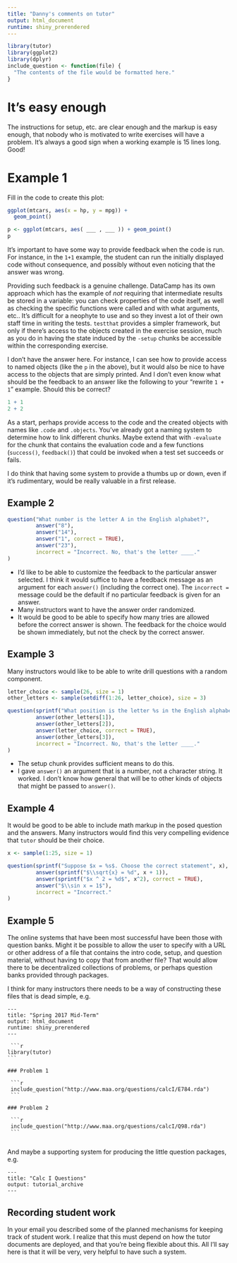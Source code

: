 ```yaml
---
title: "Danny's comments on tutor"
output: html_document
runtime: shiny_prerendered
---
```


```r
library(tutor)
library(ggplot2)
library(dplyr)
include_question <- function(file) {
  "The contents of the file would be formatted here."
}
```


# It's easy enough

The instructions for setup, etc. are clear enough and the markup is easy enough, that nobody who is motivated to write exercises will have a problem. It's always a good sign when a working example is 15 lines long. Good!

# Example 1


Fill in the code to create this plot:

```r
ggplot(mtcars, aes(x = hp, y = mpg)) + 
  geom_point()
```

```r
p <- ggplot(mtcars, aes( ___ , ___ )) + geom_point()
p
```

It's important to have some way to provide feedback when the code is run. For instance, in the `1+1` example, the student can run the initially displayed code without consequence, and possibly without even noticing that the answer was wrong.

Providing such feedback is a genuine challenge. DataCamp has its own approach which has the example of *not* requiring that intermediate results be stored in a variable: you can check properties of the code itself, as well as checking the specific functions were called and with what arguments, etc.. It's difficult for a neophyte to use and so they invest a lot of their own staff time in writing the tests. `testthat` provides a simpler framework, but only if there's access to the objects created in the exercise session, much as you do in having the state induced by the `-setup` chunks be accessible within the corresponding exercise.

I don't have the answer here. For instance, I can see how to provide access to named objects (like the `p` in the above), but it would also be nice to have access to the objects that are simply printed. And I don't even know what should be the feedback to an answer like the following to your "rewrite `1 + 1`" example. Should this be correct?
```r
1 + 1
2 + 2
```

As a start, perhaps provide access to the code and the created objects with names like `.code` and `.objects`. You've already got a naming system to determine how to link different chunks. Maybe extend that with `-evaluate` for the chunk that contains the evaluation code and a few functions (`success()`, `feedback()`) that could be invoked when a test set succeeds or fails.

I do think that having some system to provide a thumbs up or down, even if it's rudimentary, would be really valuable in a first release.







## Example 2

```r
question("What number is the letter A in the English alphabet?",
         answer("8"),
         answer("14"),
         answer("1", correct = TRUE),
         answer("23"),
         incorrect = "Incorrect. No, that's the letter ____."
)
```

* I'd like to be able to customize the feedback to the particular answer selected. I think it would suffice to have a feedback message as an argument for each `answer()` (including the correct one). The `incorrect =` message could be the default if no particular feedback is given for an answer.
* Many instructors want to have the answer order randomized.
* It would be good to be able to specify how many tries are allowed before the correct answer is shown. The feedback for the choice would be shown immediately, but not the check by the correct answer.

## Example 3

Many instructors would like to be able to write drill questions with a random component.

```r
letter_choice <- sample(26, size = 1)
other_letters <- sample(setdiff(1:26, letter_choice), size = 3)
```

```r
question(sprintf("What position is the letter %s in the English alphabet?", LETTERS[letter_choice]),
         answer(other_letters[1]),
         answer(other_letters[2]),
         answer(letter_choice, correct = TRUE),
         answer(other_letters[3]),
         incorrect = "Incorrect. No, that's the letter ____."
)
```

* The setup chunk provides sufficient means to do this. 
* I gave `answer()` an argument that is a number, not a character string. It worked. I don't know how general that will be to other kinds of objects that might be passed to `answer()`.

## Example 4

It would be good to be able to include math markup in the posed question and the answers. Many instructors would find this very compelling evidence that `tutor` should be their choice.

```r
x <- sample(1:25, size = 1)
```

```r
question(sprintf("Suppose $x = %s$. Choose the correct statement", x),
         answer(sprintf("$\\sqrt{x} = %d", x + 1)),
         answer(sprintf("$x ^ 2 = %d$", x^2), correct = TRUE),
         answer("$\\sin x = 1$"),
         incorrect = "Incorrect."
)
```

## Example 5

The online systems that have been most successful have been those with question banks. Might it be possible to allow the user to specify with a URL or other address of a file that contains the intro code, setup, and question material, without having to copy that from another file? That would allow there to be decentralized collections of problems, or perhaps question banks provided through packages. 

I think for many instructors there needs to be a way of constructing these files that is dead simple, e.g.

    ---
    title: "Spring 2017 Mid-Term"
    output: html_document
    runtime: shiny_prerendered
    ---

     ```r
    library(tutor)
    ```
    
    ### Problem 1

     ```r
     include_question("http://www.maa.org/questions/calcI/E784.rda")
     ```
     
    ### Problem 2

     ```r
     include_question("http://www.maa.org/questions/calcI/Q98.rda")
     ```
     
And maybe a supporting system for producing the little question packages, e.g. 

    ---
    title: "Calc I Questions"
    output: tutorial_archive
    ---
    
## Recording student work

In your email you described some of the planned mechanisms for keeping track of student work. I realize that this must depend on how the tutor documents are deployed, and that you're being flexible about this. All I'll say here is that it will be very, very helpful to have such a system.